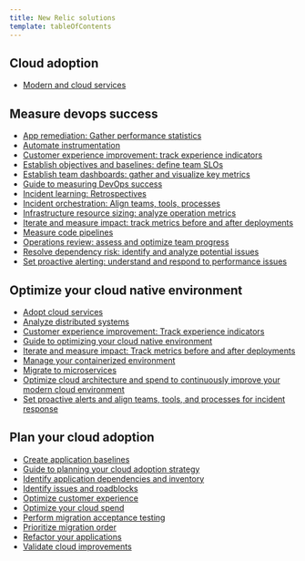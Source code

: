 ```yaml
---
title: New Relic solutions
template: tableOfContents
---
```


## Cloud adoption

* [Modern and cloud services](/docs/new-relic-solutions/new-relic-solutions/cloud-adoption/modern-cloud-services)

## Measure devops success

* [App remediation: Gather performance statistics](/docs/new-relic-solutions/new-relic-solutions/measure-devops-success/app-remediation-gather-performance-statistics)
* [Automate instrumentation](/docs/new-relic-solutions/new-relic-solutions/measure-devops-success/automate-instrumentation)
* [Customer experience improvement: track experience indicators](/docs/new-relic-solutions/new-relic-solutions/measure-devops-success/customer-experience-improvement-track-experience-indicators)
* [Establish objectives and baselines: define team SLOs](/docs/new-relic-solutions/new-relic-solutions/measure-devops-success/establish-objectives-baselines-define-team-slos)
* [Establish team dashboards: gather and visualize key metrics](/docs/new-relic-solutions/new-relic-solutions/measure-devops-success/establish-team-dashboards-gather-visualize-key-metrics)
* [Guide to measuring DevOps success](/docs/new-relic-solutions/new-relic-solutions/measure-devops-success/guide-measuring-devops-success)
* [Incident learning: Retrospectives](/docs/new-relic-solutions/new-relic-solutions/measure-devops-success/incident-learning-retrospectives)
* [Incident orchestration: Align teams, tools, processes](/docs/new-relic-solutions/new-relic-solutions/measure-devops-success/incident-orchestration-align-teams-tools-processes)
* [Infrastructure resource sizing: analyze operation metrics](/docs/new-relic-solutions/new-relic-solutions/measure-devops-success/infrastructure-resource-sizing-analyze-operation-metrics)
* [Iterate and measure impact: track metrics before and after deployments](/docs/new-relic-solutions/new-relic-solutions/measure-devops-success/iterate-measure-impact-track-metrics-after-deployments)
* [Measure code pipelines](/docs/new-relic-solutions/new-relic-solutions/measure-devops-success/measure-code-pipelines)
* [Operations review: assess and optimize team progress](/docs/new-relic-solutions/new-relic-solutions/measure-devops-success/operations-review-assess-optimize-team-progress)
* [Resolve dependency risk: identify and analyze potential issues](/docs/new-relic-solutions/new-relic-solutions/measure-devops-success/resolve-dependency-risk-identify-analyze-potential-issues)
* [Set proactive alerting: understand and respond to performance issues](/docs/new-relic-solutions/new-relic-solutions/measure-devops-success/set-proactive-alerting-understand-respond-performance-issues)

## Optimize your cloud native environment

* [Adopt cloud services](/docs/new-relic-solutions/new-relic-solutions/optimize-your-cloud-native-environment/adopt-cloud-services)
* [Analyze distributed systems](/docs/new-relic-solutions/new-relic-solutions/optimize-your-cloud-native-environment/analyze-distributed-systems)
* [Customer experience improvement: Track experience indicators](/docs/new-relic-solutions/new-relic-solutions/optimize-your-cloud-native-environment/customer-experience-improvement-track-experience-indicators)
* [Guide to optimizing your cloud native environment](/docs/new-relic-solutions/new-relic-solutions/optimize-your-cloud-native-environment/guide-optimizing-your-cloud-native-environment)
* [Iterate and measure impact: Track metrics before and after deployments](/docs/new-relic-solutions/new-relic-solutions/optimize-your-cloud-native-environment/iterate-measure-impact-track-metrics-after-deployments)
* [Manage your containerized environment](/docs/new-relic-solutions/new-relic-solutions/optimize-your-cloud-native-environment/manage-your-containerized-environment)
* [Migrate to microservices](/docs/new-relic-solutions/new-relic-solutions/optimize-your-cloud-native-environment/migrate-microservices)
* [Optimize cloud architecture and spend to continuously improve your modern cloud environment](/docs/new-relic-solutions/new-relic-solutions/optimize-your-cloud-native-environment/optimize-cloud-architecture-spend-continuously-improve-your-modern-cloud-environment)
* [Set proactive alerts and align teams, tools, and processes for incident response](/docs/new-relic-solutions/new-relic-solutions/optimize-your-cloud-native-environment/set-proactive-alerts-align-teams-tools-processes-incident-response)

## Plan your cloud adoption

* [Create application baselines](/docs/new-relic-solutions/new-relic-solutions/plan-your-cloud-adoption/create-application-baselines)
* [Guide to planning your cloud adoption strategy](/docs/new-relic-solutions/new-relic-solutions/plan-your-cloud-adoption/guide-planning-your-cloud-adoption-strategy)
* [Identify application dependencies and inventory](/docs/new-relic-solutions/new-relic-solutions/plan-your-cloud-adoption/identify-application-dependencies-inventory)
* [Identify issues and roadblocks](/docs/new-relic-solutions/new-relic-solutions/plan-your-cloud-adoption/identify-issues-roadblocks)
* [Optimize customer experience](/docs/new-relic-solutions/new-relic-solutions/plan-your-cloud-adoption/optimize-customer-experience)
* [Optimize your cloud spend](/docs/new-relic-solutions/new-relic-solutions/plan-your-cloud-adoption/optimize-your-cloud-spend)
* [Perform migration acceptance testing](/docs/new-relic-solutions/new-relic-solutions/plan-your-cloud-adoption/perform-migration-acceptance-testing)
* [Prioritize migration order](/docs/new-relic-solutions/new-relic-solutions/plan-your-cloud-adoption/prioritize-migration-order)
* [Refactor your applications](/docs/new-relic-solutions/new-relic-solutions/plan-your-cloud-adoption/refactor-your-applications)
* [Validate cloud improvements](/docs/new-relic-solutions/new-relic-solutions/plan-your-cloud-adoption/validate-cloud-improvements)
